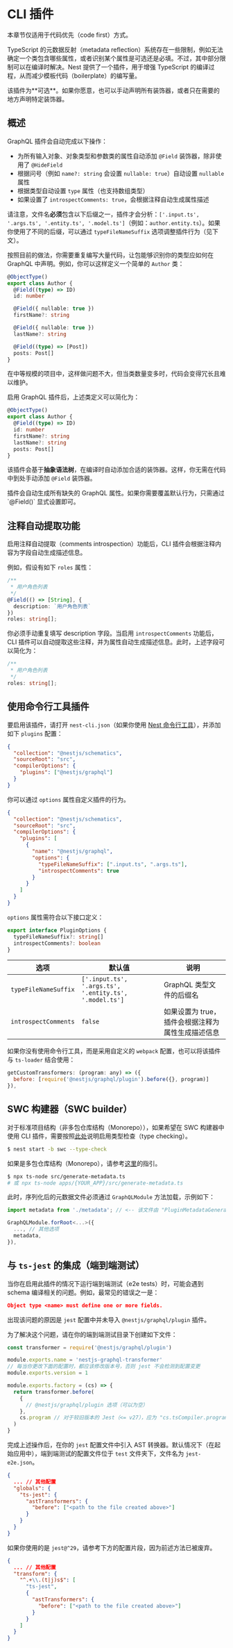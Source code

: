 # CLI 插件

<CalloutInfo type="warning">

本章节仅适用于代码优先（code first）方式。

</CalloutInfo>

TypeScript 的元数据反射（metadata reflection）系统存在一些限制，例如无法确定一个类包含哪些属性，或者识别某个属性是可选还是必填。不过，其中部分限制可以在编译时解决。Nest 提供了一个插件，用于增强 TypeScript 的编译过程，从而减少模板代码（boilerplate）的编写量。

<CalloutInfo>
  该插件为**可选**。如果你愿意，也可以手动声明所有装饰器，或者只在需要的地方声明特定装饰器。
</CalloutInfo>

## 概述

GraphQL 插件会自动完成以下操作：

- 为所有输入对象、对象类型和参数类的属性自动添加 `@Field` 装饰器，除非使用了 `@HideField`
- 根据问号（例如 `name?: string` 会设置 `nullable: true`）自动设置 `nullable` 属性
- 根据类型自动设置 `type` 属性（也支持数组类型）
- 如果设置了 `introspectComments: true`，会根据注释自动生成属性描述

请注意，文件名**必须**包含以下后缀之一，插件才会分析：`['.input.ts', '.args.ts', '.entity.ts', '.model.ts']`（例如：`author.entity.ts`）。如果你使用了不同的后缀，可以通过 `typeFileNameSuffix` 选项调整插件行为（见下文）。

按照目前的做法，你需要重复编写大量代码，让包能够识别你的类型应如何在 GraphQL 中声明。例如，你可以这样定义一个简单的 `Author` 类：

```ts filename='authors/models/author.model.ts'
@ObjectType()
export class Author {
  @Field((type) => ID)
  id: number

  @Field({ nullable: true })
  firstName?: string

  @Field({ nullable: true })
  lastName?: string

  @Field((type) => [Post])
  posts: Post[]
}
```

在中等规模的项目中，这样做问题不大，但当类数量变多时，代码会变得冗长且难以维护。

启用 GraphQL 插件后，上述类定义可以简化为：

```ts filename='authors/models/author.model.ts'
@ObjectType()
export class Author {
  @Field((type) => ID)
  id: number
  firstName?: string
  lastName?: string
  posts: Post[]
}
```

该插件会基于**抽象语法树**，在编译时自动添加合适的装饰器。这样，你无需在代码中到处手动添加 `@Field` 装饰器。

<CalloutInfo>
  插件会自动生成所有缺失的 GraphQL 属性。如果你需要覆盖默认行为，只需通过
  `@Field()` 显式设置即可。
</CalloutInfo>

## 注释自动提取功能

启用注释自动提取（comments introspection）功能后，CLI 插件会根据注释内容为字段自动生成描述信息。

例如，假设有如下 `roles` 属性：

```ts
/**
 * 用户角色列表
 */
@Field(() => [String], {
  description: `用户角色列表`
})
roles: string[];
```

你必须手动重复填写 description 字段。当启用 `introspectComments` 功能后，CLI 插件可以自动提取这些注释，并为属性自动生成描述信息。此时，上述字段可以简化为：

```ts
/**
 * 用户角色列表
 */
roles: string[];
```

## 使用命令行工具插件

要启用该插件，请打开 `nest-cli.json`（如果你使用 [Nest 命令行工具](/cli/overview)），并添加如下 `plugins` 配置：

```json
{
  "collection": "@nestjs/schematics",
  "sourceRoot": "src",
  "compilerOptions": {
    "plugins": ["@nestjs/graphql"]
  }
}
```

你可以通过 `options` 属性自定义插件的行为。

```json
{
  "collection": "@nestjs/schematics",
  "sourceRoot": "src",
  "compilerOptions": {
    "plugins": [
      {
        "name": "@nestjs/graphql",
        "options": {
          "typeFileNameSuffix": [".input.ts", ".args.ts"],
          "introspectComments": true
        }
      }
    ]
  }
}
```

`options` 属性需符合以下接口定义：

```ts
export interface PluginOptions {
  typeFileNameSuffix?: string[]
  introspectComments?: boolean
}
```

| 选项                 | 默认值                                                 | 说明                                              |
| -------------------- | ------------------------------------------------------ | ------------------------------------------------- |
| `typeFileNameSuffix` | `['.input.ts', '.args.ts', '.entity.ts', '.model.ts']` | GraphQL 类型文件的后缀名                          |
| `introspectComments` | `false`                                                | 如果设置为 true，插件会根据注释为属性生成描述信息 |

如果你没有使用命令行工具，而是采用自定义的 `webpack` 配置，也可以将该插件与 `ts-loader` 结合使用：

```js
getCustomTransformers: (program: any) => ({
  before: [require('@nestjs/graphql/plugin').before({}, program)]
}),
```

## SWC 构建器（SWC builder）

对于标准项目结构（非多包仓库结构（Monorepo）），如果希望在 SWC 构建器中使用 CLI 插件，需要按照[此处](/recipes/swc#type-checking)说明启用类型检查（type checking）。

```bash
$ nest start -b swc --type-check
```

如果是多包仓库结构（Monorepo），请参考[这里](/recipes/swc#monorepo-and-cli-plugins)的指引。

```bash
$ npx ts-node src/generate-metadata.ts
# 或 npx ts-node apps/{YOUR_APP}/src/generate-metadata.ts
```

此时，序列化后的元数据文件必须通过 `GraphQLModule` 方法加载，示例如下：

```ts
import metadata from './metadata'; // <-- 该文件由 "PluginMetadataGenerator" 自动生成

GraphQLModule.forRoot<...>({
  ..., // 其他选项
  metadata,
}),
```

## 与 `ts-jest` 的集成（端到端测试）

当你在启用此插件的情况下运行端到端测试（e2e tests）时，可能会遇到 schema 编译相关的问题。例如，最常见的错误之一是：

```json
Object type <name> must define one or more fields.
```

出现该问题的原因是 `jest` 配置中并未导入 `@nestjs/graphql/plugin` 插件。

为了解决这个问题，请在你的端到端测试目录下创建如下文件：

```js
const transformer = require('@nestjs/graphql/plugin')

module.exports.name = 'nestjs-graphql-transformer'
// 每当你更改下面的配置时，都应该修改版本号，否则 jest 不会检测到配置变更
module.exports.version = 1

module.exports.factory = (cs) => {
  return transformer.before(
    {
      // @nestjs/graphql/plugin 选项（可以为空）
    },
    cs.program // 对于较旧版本的 Jest（<= v27），应为 "cs.tsCompiler.program"
  )
}
```

完成上述操作后，在你的 `jest` 配置文件中引入 AST 转换器。默认情况下（在起始应用中），端到端测试的配置文件位于 `test` 文件夹下，文件名为 `jest-e2e.json`。

```json
{
  ... // 其他配置
  "globals": {
    "ts-jest": {
      "astTransformers": {
        "before": ["<path to the file created above>"]
      }
    }
  }
}
```

如果你使用的是 `jest@^29`，请参考下方的配置片段，因为前述方法已被废弃。

```json
{
  ... // 其他配置
  "transform": {
    "^.+\\.(t|j)s$": [
      "ts-jest",
      {
        "astTransformers": {
          "before": ["<path to the file created above>"]
        }
      }
    ]
  }
}
```
